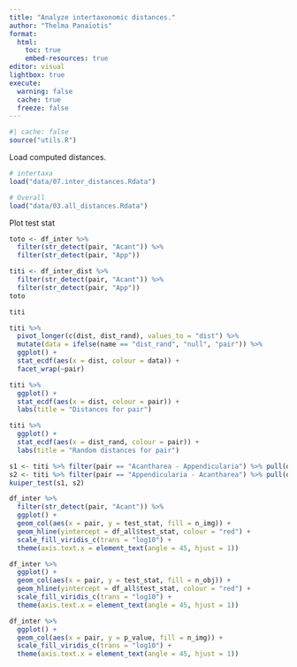 ```yaml
---
title: "Analyze intertaxonomic distances."
author: "Thelma Panaïotis"
format: 
  html:
    toc: true
    embed-resources: true
editor: visual
lightbox: true
execute:
  warning: false
  cache: true
  freeze: false
---
```


```r
#| cache: false
source("utils.R")
```

Load computed distances.

```r
# intertaxa
load("data/07.inter_distances.Rdata")

# Overall
load("data/03.all_distances.Rdata")
```

Plot test stat

```r
toto <- df_inter %>% 
  filter(str_detect(pair, "Acant")) %>% 
  filter(str_detect(pair, "App"))

titi <- df_inter_dist %>% 
  filter(str_detect(pair, "Acant")) %>% 
  filter(str_detect(pair, "App"))
toto
```

```r
titi
```

```r
titi %>% 
  pivot_longer(c(dist, dist_rand), values_to = "dist") %>% 
  mutate(data = ifelse(name == "dist_rand", "null", "pair")) %>% 
  ggplot() + 
  stat_ecdf(aes(x = dist, colour = data)) +
  facet_wrap(~pair)
```

```r
titi %>% 
  ggplot() + 
  stat_ecdf(aes(x = dist, colour = pair)) +
  labs(title = "Distances for pair")
```

```r
titi %>% 
  ggplot() + 
  stat_ecdf(aes(x = dist_rand, colour = pair)) +
  labs(title = "Random distances for pair")
```

```r
s1 <- titi %>% filter(pair == "Acantharea - Appendicularia") %>% pull(dist_rand)
s2 <- titi %>% filter(pair == "Appendicularia - Acantharea") %>% pull(dist_rand)
kuiper_test(s1, s2)
```

```r
df_inter %>% 
  filter(str_detect(pair, "Acant")) %>% 
  ggplot() +
  geom_col(aes(x = pair, y = test_stat, fill = n_img)) +
  geom_hline(yintercept = df_all$test_stat, colour = "red") +
  scale_fill_viridis_c(trans = "log10") +
  theme(axis.text.x = element_text(angle = 45, hjust = 1))
```

```r
df_inter %>% 
  ggplot() +
  geom_col(aes(x = pair, y = test_stat, fill = n_obj)) +
  geom_hline(yintercept = df_all$test_stat, colour = "red") +
  scale_fill_viridis_c(trans = "log10") +
  theme(axis.text.x = element_text(angle = 45, hjust = 1))
```

```r
df_inter %>% 
  ggplot() +
  geom_col(aes(x = pair, y = p_value, fill = n_img)) +
  scale_fill_viridis_c(trans = "log10") +
  theme(axis.text.x = element_text(angle = 45, hjust = 1))
```
